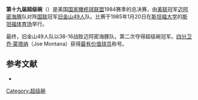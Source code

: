 {{noteTA
|1=zh-cn:超级碗; zh-tw:超級盃; zh-hk:超級碗;
}}
'''第十九届超级碗'''（{{lang|en|Super Bowl XIX}}）是美国[[国家橄榄球联盟|国家橄榄球联盟]]1984赛季的总决赛，由[[美国橄榄球联合会|美联]]冠军[[迈阿密海豚|迈阿密海豚]]队对阵[[国家橄榄球联合会|国联]]冠军[[旧金山49人|旧金山49人]]队。比赛于1985年1月20日在[[斯坦福大学|斯坦福大学]]的[[斯坦福体育场|斯坦福体育场]]举行。

最终，旧金山49人队以38-16战胜迈阿密海豚队，第二次夺得超级碗冠军。[[四分卫|四分卫]][[乔·蒙塔纳|乔·蒙塔纳]]（Joe Montana）获得[[超级碗最有价值球员|最有价值球员]]称号。

== 参考文献 ==
{{ReflistH}}
* {{cite web|url=http://www.nfl.com/superbowl/history/recap/sb{{lc:XIX}}|title=Super Bowl XIX|publisher=Official NFL web site}}{{Dead link|date=2018年6月 |bot=InternetArchiveBot |fix-attempted=no }}{{en}}
{{ReflistF}}

{{Super Bowl}}

[[Category:超级碗|Category:超级碗]]

{{American Football-stub}}